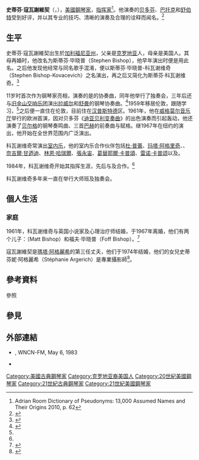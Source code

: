 {{noteTA
|G1=Music
|T=zh-hans:斯蒂芬·科瓦谢维奇; zh-hant:史蒂芬·寇瓦謝維契;
|1=zh-hans:科瓦谢维奇; zh-hant:寇瓦謝維契;
|2=zh-hans:斯蒂芬; zh-hant:史蒂芬;
}}
{{Infobox musical artist
| name            = 斯蒂芬·科瓦谢维奇<br>Stephen Kovacevich
| real_name       = 
| native_name     =
| native_name_lang=
| Background      = non_vocal_instrumentalist
| image           = Edisons klassiek 1970 zijn uitgereikt in Concertgebouw, Amsterdam links Fischer, Bestanddeelnr 923-9297 (cropped).jpg
| image_size      =
| caption         = 斯蒂芬·科瓦谢维奇（1970年）
| nationality     = 
| birth_date      = {{birth date and age|1940|12|17}}
| birth_place     = {{USA}}[[加利福尼亚州|加利福尼亚州]]{{link-en|圣佩德罗|San Pedro, Los Angeles}}
| death_date      = 
| death_place     = 
| death_cause     = 
| resting_place   = 
| alma_mater      = 
| Instrument      = [[鋼琴|鋼琴]]
| Genre           = [[鋼琴家|鋼琴家]]
| Occupation      = [[指挥家|指挥家]]
| Years_active    = 
| Label           = 
| related_group   = 
| spouse          = [[瑪塔·阿格麗希|瑪塔·阿格麗希]]
| children        = 史蒂芬妮·阿格麗希（Stéphanie Argerich）
| signature       = 
| URL             = 
}}

'''史蒂芬·寇瓦謝維契'''（{{lang-en|'''Stephen Kovacevich'''}}，{{bd|1940年|12月17日|catIdx=Kovacevich, Stephen}}），[[美國|美國]][[鋼琴家|鋼琴家]]，[[指挥家|指挥家]]<ref>Adrian Room  Dictionary of Pseudonyms: 13,000 Assumed Names and Their Origins 2010, p. 62</ref>。他演奏的[[路德维希·范·贝多芬|贝多芬]]、[[巴托克·贝拉|巴托克]]和[[弗朗茨·舒伯特|舒伯特]]受到好评，并以其专业的技巧、清晰的演奏及合理的诠释而闻名。<ref>{{Cite web|title=Stephen Kovacevich at 75: his best recordings|url=http://www.theguardian.com/music/2015/oct/20/stephen-kovacevich-bishop-best-piano-recordings-75-birthday-beethoven-schubert-grieg-brahms-bartok|access-date=2022-03-07|author=Andrew Clements|date=2015-10-20|work=The Guardian|language=en|archive-date=2021-11-04|archive-url=https://web.archive.org/web/20211104042808/https://www.theguardian.com/music/2015/oct/20/stephen-kovacevich-bishop-best-piano-recordings-75-birthday-beethoven-schubert-grieg-brahms-bartok|dead-url=no}}</ref>

== 生平 ==
史蒂芬·寇瓦謝維契出生於[[加利福尼亚州|加利福尼亚州]]{{link-en|圣佩德罗|San Pedro, Los Angeles}}，父亲是[[克罗地亚|克罗地亚]]人，母亲是美国人。其母再婚时，他改名为斯蒂芬·毕晓普（Stephen Bishop），他早年演出时便是用此名。之后他发现他经常与同名歌手{{Le|斯蒂芬·毕晓普|Stephen Bishop (singer)}}混淆，便以斯蒂芬·毕晓普-科瓦谢维奇（Stephen Bishop-Kovacevich）之名演出，再之后又简化为斯蒂芬·科瓦谢维奇。<ref>{{Cite web|title=Brahms brings balm|url=https://www.hamhigh.co.uk/things-to-do/brahms-brings-balm-3399130|access-date=2022-03-07|date=2009-06-12|work=Hampstead Highgate Express|language=en|archive-date=2022-03-07|archive-url=https://web.archive.org/web/20220307074834/https://www.hamhigh.co.uk/things-to-do/brahms-brings-balm-3399130|dead-url=no}}</ref>

11岁时首次作为钢琴家亮相，演奏的是{{Le|让‧弗朗赛|Jean Françaix}}的协奏曲，同年他举行了独奏会，三年后还与[[旧金山交响乐团|旧金山交响乐团]]演出[[莫里斯·拉威爾|拉威尔]]和[[罗伯特·舒曼|舒曼]]的钢琴协奏曲。<ref name=":0">{{Cite book|chapter=|series=Grove Music Online|url=https://doi-org.wikipedialibrary.idm.oclc.org/10.1093/gmo/9781561592630.article.41672|publisher=Oxford University Press|date=2001|doi=10.1093/gmo/9781561592630.article.41672|first=Bryce|last=Morrison|title=Kovacevich [Bishop], Stephen}}</ref>1959年移居伦敦，跟随{{Le|迈拉·赫斯|Myra Hess}}学习，<ref name=":0" />之后便一直住在伦敦，目前住在[[汉普斯特德|汉普斯特德]]区。1961年，他在[[威格莫尔音乐厅|威格莫尔音乐厅]]举行的欧洲首演，因对贝多芬《[[迪亚贝利变奏曲|迪亚贝利变奏曲]]》的出色演奏而引起轰动，他还演奏了[[阿尔班·贝尔格|贝尔格]]的钢琴奏鸣曲、三首[[约翰·塞巴斯蒂安·巴赫|巴赫]]的前奏曲与赋格。继1967年在纽约的演出，他开始在全世界范围内广泛演出。

科瓦谢维奇常演出[[室内乐|室内乐]]，他的室内乐合作伙伴包括[[杰奎琳·杜·普蕾|杜·普蕾]]、[[瑪塔·阿格麗希|玛塔·阿格里奇]]、{{tsl|en|Steven Isserlis|史蒂芬·伊瑟利斯}}、[[奈吉爾·甘迺迪|奈吉爾·甘迺迪]]、[[林恩·哈瑞爾|林恩·哈瑞爾]]、[[張永宙|張永宙]]、[[葛替耶爾·卡普頌|葛替耶爾·卡普頌]]、[[雷诺·卡普颂|雷诺·卡普颂]]以及{{tsl|en|Emmanuel Pahud|艾曼紐·帕胡德}}。

1984年，科瓦谢维奇开始其指挥生涯，先后与{{Le|澳大利亚室内乐团|Australian Chamber Orchestra}}及{{Le|爱尔兰室内乐团|Irish Chamber Orchestra}}合作。<ref name=":0" />

科瓦谢维奇多年来一直在{{Le|达丁顿国际暑期学校|Dartington International Summer School}}举行大师班及独奏会。

== 個人生活 ==
=== 家庭 ===
1961年，科瓦谢维奇与英国小说家及心理治疗师{{Le|伯纳丁·毕晓普|Bernardine Bishop}}结婚，于1967年离婚，他们有两个儿子：{{Le|马特·毕晓普|Matt Bishop}}（Matt Bishop）和福夫·毕晓普（Foff Bishop）。<ref>{{Cite web|title=Bernardine Bishop obituary|url=http://www.theguardian.com/books/2013/jul/05/bernardine-bishop|access-date=2022-03-07|author=Desmond Tumulty|date=2013-07-05|work=The Guardian|language=en|archive-date=2021-11-27|archive-url=https://web.archive.org/web/20211127143030/https://www.theguardian.com/books/2013/jul/05/bernardine-bishop|dead-url=no}}</ref>

寇瓦謝維契是[[瑪塔·阿格麗希|瑪塔·阿格麗希]]的第三任丈夫，他们于1974年结婚，他们的女兒史蒂芬妮·阿格麗希（Stéphanie Argerich）是專業攝影師<ref>{{Cite web|title=Martha Argerich speaks to Stephen Kovacevich with Jeremy Nicholas|url=http://www.gramophone.co.uk/editorial/martha-argerich-speaks-to-stephen-kovacevich-gramophone-november-2008-with-jeremy-nicholas|access-date=2014-06-04|date=2008-11|publisher=Gramophone Magazine|language=en|archive-url=https://web.archive.org/web/20150225161654/http://www.gramophone.co.uk/editorial/martha-argerich-speaks-to-stephen-kovacevich-gramophone-november-2008-with-jeremy-nicholas|archive-date=2015-02-25|dead-url=yes}}</ref>。

== 參考資料 ==
;參照
{{reflist}}

== 參見 ==
{{portal|古典音樂}}

== 外部連結 ==
* {{YouTube|JDcXtSfcpNc|David Dubal interview with Stephen Kovacevich}}, WNCN-FM, May 6, 1983
* {{Discogs artist|1038546}}

{{Authority control}}
{{DEFAULTSORT:Kovacevich, Stephen}}
[[Category:美國古典鋼琴家|Category:美國古典鋼琴家]]
[[Category:克罗地亚裔美国人|Category:克罗地亚裔美国人]]
[[Category:20世紀美國鋼琴家|Category:20世紀美國鋼琴家]]
[[Category:21世紀古典鋼琴家|Category:21世紀古典鋼琴家]]
[[Category:21世紀美國鋼琴家|Category:21世紀美國鋼琴家]]